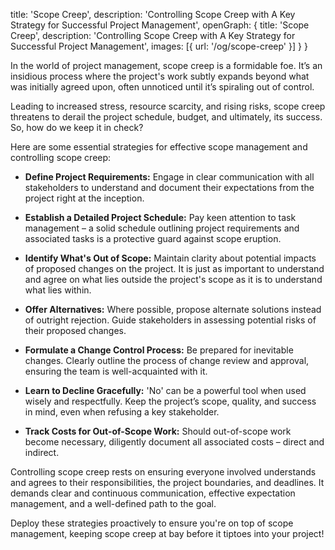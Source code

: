   title: 'Scope Creep',
  description: 'Controlling Scope Creep with A Key Strategy for Successful Project Management',
  openGraph: {
    title: 'Scope Creep',
    description: 'Controlling Scope Creep with A Key Strategy for Successful Project Management',
    images: [{ url: '/og/scope-creep' }]
  }
}

In the world of project management, scope creep is a formidable foe. It’s an insidious process where the project's work subtly expands beyond what was initially agreed upon, often unnoticed until it’s spiraling out of control.

Leading to increased stress, resource scarcity, and rising risks, scope creep threatens to derail the project schedule, budget, and ultimately, its success. So, how do we keep it in check?

Here are some essential strategies for effective scope management and controlling scope creep:

- **Define Project Requirements:** Engage in clear communication with all stakeholders to understand and document their expectations from the project right at the inception.

- **Establish a Detailed Project Schedule:** Pay keen attention to task management – a solid schedule outlining project requirements and associated tasks is a protective guard against scope eruption.

- **Identify What's Out of Scope:** Maintain clarity about potential impacts of proposed changes on the project. It is just as important to understand and agree on what lies outside the project's scope as it is to understand what lies within.

- **Offer Alternatives:** Where possible, propose alternate solutions instead of outright rejection. Guide stakeholders in assessing potential risks of their proposed changes.

- **Formulate a Change Control Process:** Be prepared for inevitable changes. Clearly outline the process of change review and approval, ensuring the team is well-acquainted with it.

- **Learn to Decline Gracefully:** 'No' can be a powerful tool when used wisely and respectfully. Keep the project’s scope, quality, and success in mind, even when refusing a key stakeholder.

- **Track Costs for Out-of-Scope Work:** Should out-of-scope work become necessary, diligently document all associated costs – direct and indirect.

Controlling scope creep rests on ensuring everyone involved understands and agrees to their responsibilities, the project boundaries, and deadlines. It demands clear and continuous communication, effective expectation management, and a well-defined path to the goal.

Deploy these strategies proactively to ensure you're on top of scope management, keeping scope creep at bay before it tiptoes into your project!

<Tweet id="1763352149210112403" />